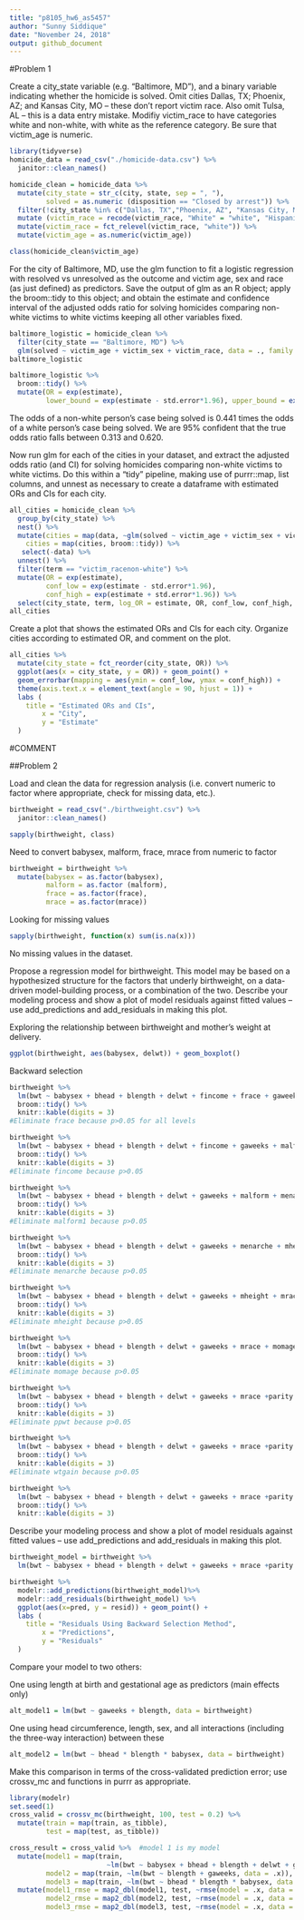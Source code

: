 ```yaml
---
title: "p8105_hw6_as5457"
author: "Sunny Siddique"
date: "November 24, 2018"
output: github_document
---
```


#Problem 1

Create a city_state variable (e.g. “Baltimore, MD”), and a binary variable indicating whether the homicide is solved. Omit cities Dallas, TX; Phoenix, AZ; and Kansas City, MO – these don’t report victim race. Also omit Tulsa, AL – this is a data entry mistake. Modifiy victim_race to have categories white and non-white, with white as the reference category. Be sure that  victim_age is numeric.

```r
library(tidyverse)
homicide_data = read_csv("./homicide-data.csv") %>% 
  janitor::clean_names()
```

```r
homicide_clean = homicide_data %>% 
  mutate(city_state = str_c(city, state, sep = ", "),
         solved = as.numeric (disposition == "Closed by arrest")) %>% 
  filter(!city_state %in% c("Dallas, TX","Phoenix, AZ", "Kansas City, MO", "Tulsa, AL")) %>% 
  mutate (victim_race = recode(victim_race, "White" = "white", "Hispanic" = "non-white", "Other" = "non-white", "Black" = "non-white", "Asian" = "non-white")) %>% 
  mutate(victim_race = fct_relevel(victim_race, "white")) %>% 
  mutate(victim_age = as.numeric(victim_age))
```


```r
class(homicide_clean$victim_age)
```

For the city of Baltimore, MD, use the glm function to fit a logistic regression with resolved vs unresolved as the outcome and victim age, sex and race (as just defined) as predictors. Save the output of glm as an R object; apply the broom::tidy to this object; and obtain the estimate and confidence interval of the adjusted odds ratio for solving homicides comparing non-white victims to white victims keeping all other variables fixed.


```r
baltimore_logistic = homicide_clean %>% 
  filter(city_state == "Baltimore, MD") %>% 
  glm(solved ~ victim_age + victim_sex + victim_race, data = ., family = binomial())
baltimore_logistic
```

```r
baltimore_logistic %>% 
  broom::tidy() %>% 
  mutate(OR = exp(estimate),
         lower_bound = exp(estimate - std.error*1.96), upper_bound = exp(estimate + std.error*1.96))
```

The odds of a non-white person's case being solved is 0.441 times the odds of a white person's case being solved. We are 95% confident that the true odds ratio falls between 0.313 and 0.620.

Now run glm for each of the cities in your dataset, and extract the adjusted odds ratio (and CI) for solving homicides comparing non-white victims to white victims. Do this within a “tidy” pipeline, making use of purrr::map, list columns, and unnest as necessary to create a dataframe with estimated ORs and CIs for each city.


```r
all_cities = homicide_clean %>% 
  group_by(city_state) %>% 
  nest() %>% 
  mutate(cities = map(data, ~glm(solved ~ victim_age + victim_sex + victim_race, data = .x, family = binomial())),
    cities = map(cities, broom::tidy)) %>% 
   select(-data) %>% 
  unnest() %>% 
  filter(term == "victim_racenon-white") %>% 
  mutate(OR = exp(estimate),
         conf_low = exp(estimate - std.error*1.96),
         conf_high = exp(estimate + std.error*1.96)) %>%
  select(city_state, term, log_OR = estimate, OR, conf_low, conf_high, p.value)
all_cities
```


Create a plot that shows the estimated ORs and CIs for each city. Organize cities according to estimated OR, and comment on the plot.

```r
all_cities %>% 
  mutate(city_state = fct_reorder(city_state, OR)) %>%
  ggplot(aes(x = city_state, y = OR)) + geom_point() +
  geom_errorbar(mapping = aes(ymin = conf_low, ymax = conf_high)) +
  theme(axis.text.x = element_text(angle = 90, hjust = 1)) +
  labs (
    title = "Estimated ORs and CIs",
        x = "City",
        y = "Estimate"
  )
```

#COMMENT

##Problem 2

Load and clean the data for regression analysis (i.e. convert numeric to factor where appropriate, check for missing data, etc.).

```r
birthweight = read_csv("./birthweight.csv") %>% 
  janitor::clean_names()
```

```r
sapply(birthweight, class)
```

Need to convert babysex, malform, frace, mrace from numeric to factor

```r
birthweight = birthweight %>% 
  mutate(babysex = as.factor(babysex), 
         malform = as.factor (malform),
         frace = as.factor(frace), 
         mrace = as.factor(mrace))
```

Looking for missing values 

```r
sapply(birthweight, function(x) sum(is.na(x)))
```

No missing values in the dataset. 

Propose a regression model for birthweight. This model may be based on a hypothesized structure for the factors that underly birthweight, on a data-driven model-building process, or a combination of the two. Describe your modeling process and show a plot of model residuals against fitted values – use add_predictions and add_residuals in making this plot.


Exploring the relationship between birthweight and mother's weight at delivery.
```r
ggplot(birthweight, aes(babysex, delwt)) + geom_boxplot()
```

Backward selection

```r
birthweight %>% 
  lm(bwt ~ babysex + bhead + blength + delwt + fincome + frace + gaweeks + malform + menarche + mheight + mrace + momage +parity + pnumlbw + pnumsga +ppbmi + ppwt + smoken + wtgain, data = .) %>% 
  broom::tidy() %>% 
  knitr::kable(digits = 3)
#Eliminate frace because p>0.05 for all levels

birthweight %>% 
  lm(bwt ~ babysex + bhead + blength + delwt + fincome + gaweeks + malform + menarche + mheight + mrace + momage +parity + pnumlbw + pnumsga +ppbmi + ppwt + smoken + wtgain, data = .) %>% 
  broom::tidy() %>% 
  knitr::kable(digits = 3)
#Eliminate fincome because p>0.05

birthweight %>% 
  lm(bwt ~ babysex + bhead + blength + delwt + gaweeks + malform + menarche + mheight + mrace + momage +parity + pnumlbw + pnumsga +ppbmi + ppwt + smoken + wtgain, data = .) %>% 
  broom::tidy() %>% 
  knitr::kable(digits = 3)
#Eliminate malform1 because p>0.05

birthweight %>% 
  lm(bwt ~ babysex + bhead + blength + delwt + gaweeks + menarche + mheight + mrace + momage +parity + pnumlbw + pnumsga +ppbmi + ppwt + smoken + wtgain, data = .) %>% 
  broom::tidy() %>% 
  knitr::kable(digits = 3)
#Eliminate menarche because p>0.05

birthweight %>% 
  lm(bwt ~ babysex + bhead + blength + delwt + gaweeks + mheight + mrace + momage +parity + pnumlbw + pnumsga +ppbmi + ppwt + smoken + wtgain, data = .) %>% 
  broom::tidy() %>% 
  knitr::kable(digits = 3)
#Eliminate mheight because p>0.05

birthweight %>% 
  lm(bwt ~ babysex + bhead + blength + delwt + gaweeks + mrace + momage +parity + pnumlbw + pnumsga +ppbmi + ppwt + smoken + wtgain, data = .) %>% 
  broom::tidy() %>% 
  knitr::kable(digits = 3)
#Eliminate momage because p>0.05

birthweight %>% 
  lm(bwt ~ babysex + bhead + blength + delwt + gaweeks + mrace +parity + pnumlbw + pnumsga +ppbmi + ppwt + smoken + wtgain, data = .) %>% 
  broom::tidy() %>% 
  knitr::kable(digits = 3)
#Eliminate ppwt because p>0.05

birthweight %>% 
  lm(bwt ~ babysex + bhead + blength + delwt + gaweeks + mrace +parity + pnumlbw + pnumsga +ppbmi + smoken + wtgain, data = .) %>% 
  broom::tidy() %>% 
  knitr::kable(digits = 3)
#Eliminate wtgain because p>0.05

birthweight %>% 
  lm(bwt ~ babysex + bhead + blength + delwt + gaweeks + mrace +parity + pnumlbw + pnumsga +ppbmi + smoken, data = .) %>% 
  broom::tidy() %>% 
  knitr::kable(digits = 3)
```

Describe your modeling process and show a plot of model residuals against fitted values – use add_predictions and add_residuals in making this plot.

```r
birthweight_model = birthweight %>% 
  lm(bwt ~ babysex + bhead + blength + delwt + gaweeks + mrace +parity + pnumlbw + pnumsga +ppbmi + smoken, data = .)

birthweight %>% 
  modelr::add_predictions(birthweight_model)%>%
  modelr::add_residuals(birthweight_model) %>% 
  ggplot(aes(x=pred, y = resid)) + geom_point() +
  labs (
    title = "Residuals Using Backward Selection Method",
        x = "Predictions",
        y = "Residuals"
  )
```

Compare your model to two others:

One using length at birth and gestational age as predictors (main effects only)

```r
alt_model1 = lm(bwt ~ gaweeks + blength, data = birthweight)
```

One using head circumference, length, sex, and all interactions (including the three-way interaction) between these

```r
alt_model2 = lm(bwt ~ bhead * blength * babysex, data = birthweight)
```


Make this comparison in terms of the cross-validated prediction error; use crossv_mc and functions in purrr as appropriate.

```r
library(modelr)
set.seed(1)
cross_valid = crossv_mc(birthweight, 100, test = 0.2) %>% 
  mutate(train = map(train, as_tibble),
         test = map(test, as_tibble))
```


```r
cross_result = cross_valid %>%  #model 1 is my model
  mutate(model1 = map(train, 
                        ~lm(bwt ~ babysex + bhead + blength + delwt + gaweeks + mrace +parity + pnumlbw + pnumsga + ppbmi + smoken, data = .x)),
         model2 = map(train, ~lm(bwt ~ blength + gaweeks, data = .x)),
         model3 = map(train, ~lm(bwt ~ bhead * blength * babysex, data = .x))) %>% 
  mutate(model1_rmse = map2_dbl(model1, test, ~rmse(model = .x, data = .y)),
         model2_rmse = map2_dbl(model2, test, ~rmse(model = .x, data = .y)),
         model3_rmse = map2_dbl(model3, test, ~rmse(model = .x, data = .y)))
```

